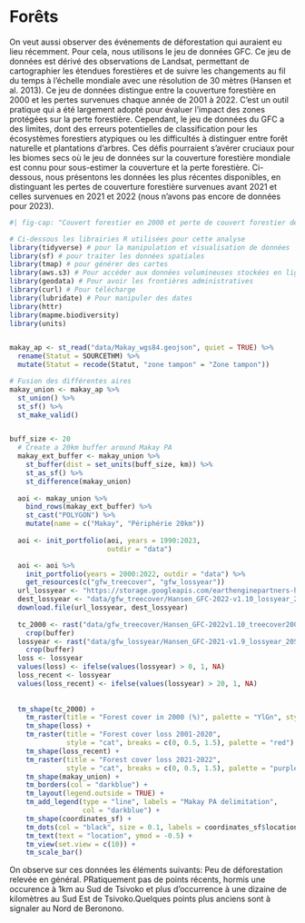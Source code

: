 # Forêts

On veut aussi observer des événements de déforestation qui auraient eu lieu récemment. Pour cela, nous utilisons le jeu de données GFC. Ce jeu de données est dérivé des observations de Landsat, permettant de cartographier les étendues forestières et de suivre les changements au fil du temps à l'échelle mondiale avec une résolution de 30 mètres (Hansen et al. 2013). Ce jeu de données distingue entre la couverture forestière en 2000 et les pertes survenues chaque année de 2001 à 2022. C'est un outil pratique qui a été largement adopté pour évaluer l'impact des zones protégées sur la perte forestière. Cependant, le jeu de données du GFC a des limites, dont des erreurs potentielles de classification pour les écosystèmes forestiers atypiques ou les difficultés à distinguer entre forêt naturelle et plantations d'arbres. Ces défis pourraient s'avérer cruciaux pour les biomes secs où le jeu de données sur la couverture forestière mondiale est connu pour sous-estimer la couverture et la perte forestière. Ci-dessous, nous présentons les données les plus récentes disponibles, en distinguant les pertes de couverture forestière survenues avant 2021 et celles survenues en 2021 et 2022 (nous n'avons pas encore de données pour 2023).

```r
#| fig-cap: "Couvert forestier en 2000 et perte de couvert forestier depuis (source: GFC)"

# Ci-dessous les librairies R utilisées pour cette analyse
library(tidyverse) # pour la manipulation et visualisation de données
library(sf) # pour traiter les données spatiales
library(tmap) # pour générer des cartes
library(aws.s3) # Pour accéder aux données volumineuses stockées en ligne
library(geodata) # Pour avoir les frontières administratives
library(curl) # Pour télécharge
library(lubridate) # Pour manipuler des dates
library(httr)
library(mapme.biodiversity)
library(units)


makay_ap <- st_read("data/Makay_wgs84.geojson", quiet = TRUE) %>%
  rename(Statut = SOURCETHM) %>%
  mutate(Statut = recode(Statut, "zone tampon" = "Zone tampon"))

# Fusion des différentes aires
makay_union <- makay_ap %>%
  st_union() %>%
  st_sf() %>%
  st_make_valid()


buff_size <- 20
  # Create a 20km buffer around Makay PA
  makay_ext_buffer <- makay_union %>%
    st_buffer(dist = set_units(buff_size, km)) %>%
    st_as_sf() %>%
    st_difference(makay_union)
  
  aoi <- makay_union %>%
    bind_rows(makay_ext_buffer) %>% 
    st_cast("POLYGON") %>%
    mutate(name = c("Makay", "Périphérie 20km"))
  
  aoi <- init_portfolio(aoi, years = 1990:2023,
                        outdir = "data") 

  aoi <- aoi %>%
    init_portfolio(years = 2000:2022, outdir = "data") %>%
    get_resources(c("gfw_treecover", "gfw_lossyear"))
  url_lossyear <- "https://storage.googleapis.com/earthenginepartners-hansen/GFC-2022-v1.10/Hansen_GFC-2022-v1.10_lossyear_20S_040E.tif"
  dest_lossyear <- "data/gfw_treecover/Hansen_GFC-2022-v1.10_lossyear_20S_040E.tif"
  download.file(url_lossyear, dest_lossyear)
  
  tc_2000 <- rast("data/gfw_treecover/Hansen_GFC-2022v1.10_treecover2000_20S_040E.tif") %>%
    crop(buffer)
  lossyear <- rast("data/gfw_lossyear/Hansen_GFC-2021-v1.9_lossyear_20S_040E.tif") %>%
    crop(buffer)
  loss <- lossyear
  values(loss) <- ifelse(values(lossyear) > 0, 1, NA)
  loss_recent <- lossyear
  values(loss_recent) <- ifelse(values(lossyear) > 20, 1, NA)
  
  
  tm_shape(tc_2000) +
    tm_raster(title = "Forest cover in 2000 (%)", palette = "YlGn", style = "cont") +
    tm_shape(loss) + 
    tm_raster(title = "Forest cover loss 2001-2020", 
              style = "cat", breaks = c(0, 0.5, 1.5), palette = "red") +
    tm_shape(loss_recent) + 
    tm_raster(title = "Forest cover loss 2021-2022", 
              style = "cat", breaks = c(0, 0.5, 1.5), palette = "purple") +
    tm_shape(makay_union) + 
    tm_borders(col = "darkblue") + 
    tm_layout(legend.outside = TRUE) + 
    tm_add_legend(type = "line", labels = "Makay PA delimitation", 
                  col = "darkblue") + 
    tm_shape(coordinates_sf) +
    tm_dots(col = "black", size = 0.1, labels = coordinates_sf$location) +
    tm_text(text = "location", ymod = -0.5) +
    tm_view(set.view = c(10)) +
    tm_scale_bar()
  ```
  
On observe sur ces données les éléments suivants: Peu de déforestation relevée en général. PRatiquement pas de points récents, hormis une occurence à 1km au Sud de Tsivoko et plus d'occurrence à une dizaine de kilomètres au Sud Est de Tsivoko.Quelques points plus anciens sont à signaler au Nord de Beronono.